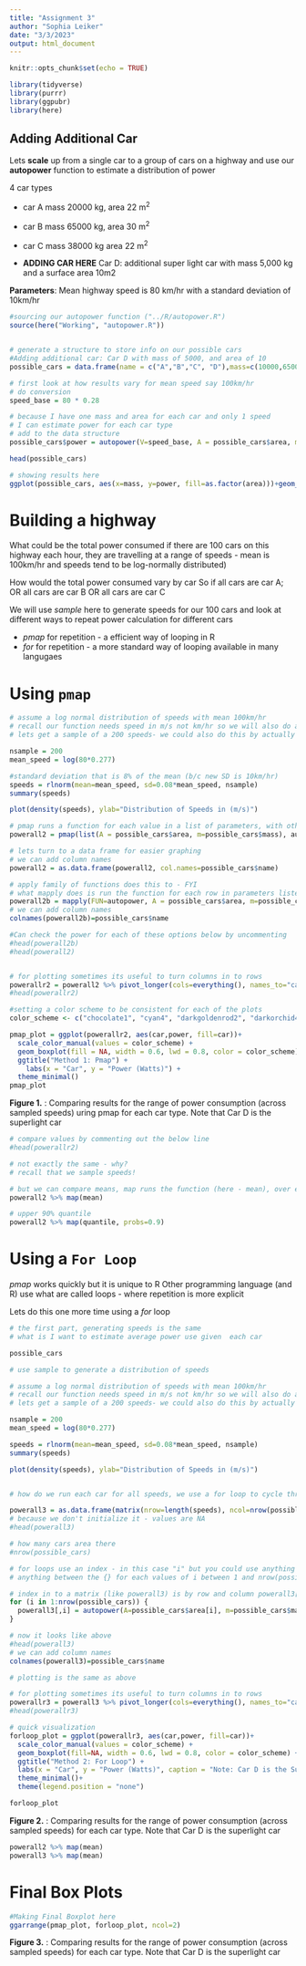 ```yaml
---
title: "Assignment 3"
author: "Sophia Leiker"
date: "3/3/2023"
output: html_document
---
```


```r
knitr::opts_chunk$set(echo = TRUE)

library(tidyverse)
library(purrr)
library(ggpubr)
library(here)
```

## Adding Additional Car

Lets **scale** up from a single car to a group of cars on a highway
and use our **autopower** function to estimate a distribution of power 


4 car types 


* car A  mass 20000 kg, area 22 m^2^

* car B mass 65000 kg, area 30 m^2^

* car C mass 38000 kg area 22 m^2^

* **ADDING CAR HERE** Car D: additional super light car with mass 5,000 kg and a surface area 10m2

**Parameters**: Mean highway speed is 80 km/hr with a standard deviation of 10km/hr


```r

#sourcing our autopower function ("../R/autopower.R")
source(here("Working", "autopower.R"))


# generate a structure to store info on our possible cars
#Adding additional car: Car D with mass of 5000, and area of 10
possible_cars = data.frame(name = c("A","B","C", "D"),mass=c(10000,65000,38000,5000), area = c(22,30,22,10))

# first look at how results vary for mean speed say 100km/hr
# do conversion
speed_base = 80 * 0.28

# because I have one mass and area for each car and only 1 speed
# I can estimate power for each car type
# add to the data structure
possible_cars$power = autopower(V=speed_base, A = possible_cars$area, m=possible_cars$mass)

head(possible_cars)

# showing results here                    
ggplot(possible_cars, aes(x=mass, y=power, fill=as.factor(area)))+geom_col()+labs(y="Power (Watts)", x="Mass (kg)", fill="Area (m2)")

```


# Building a highway

What could be the total power consumed if there are 100 cars on this highway each hour,
they are travelling at a range of speeds - mean is 100km/hr and speeds tend to
be log-normally distributed)

How would the total power consumed vary by car
So if all cars are car A; OR all cars are car B OR all cars are car C

We will use *sample* here to generate speeds for our 100 cars and look at different ways to
repeat power calculation for different cars

* *pmap* for repetition - a efficient way of looping in R
* *for* for repetition - a more standard way of looping available in many langugaes


# Using `pmap`

```r

# assume a log normal distribution of speeds with mean 100km/hr
# recall our function needs speed in m/s not km/hr so we will also do a conversion
# lets get a sample of a 200 speeds- we could also do this by actually measuring speeds

nsample = 200
mean_speed = log(80*0.277)

#standard deviation that is 8% of the mean (b/c new SD is 10km/hr)
speeds = rlnorm(mean=mean_speed, sd=0.08*mean_speed, nsample)
summary(speeds)

plot(density(speeds), ylab="Distribution of Speeds in (m/s)")

# pmap runs a function for each value in a list of parameters, with other parameters set for each iteration
powerall2 = pmap(list(A = possible_cars$area, m=possible_cars$mass), autopower, V=speeds)

# lets turn to a data frame for easier graphing
# we can add column names
powerall2 = as.data.frame(powerall2, col.names=possible_cars$name)

# apply family of functions does this to - FYI
# what mapply does is run the function for each row in parameters listed, using values for other parameters listed in MoreArgs EACH time - a column for row in parameter list is returned
powerall2b = mapply(FUN=autopower, A = possible_cars$area, m=possible_cars$mass, MoreArgs = list(V=speeds)  )
# we can add column names
colnames(powerall2b)=possible_cars$name

#Can check the power for each of these options below by uncommenting
#head(powerall2b)
#head(powerall2)


# for plotting sometimes its useful to turn columns in to rows
powerallr2 = powerall2 %>% pivot_longer(cols=everything(), names_to="car", values_to="power")
#head(powerallr2)

#setting a color scheme to be consistent for each of the plots
color_scheme <- c("chocolate1", "cyan4", "darkgoldenrod2", "darkorchid4")

pmap_plot = ggplot(powerallr2, aes(car,power, fill=car))+
  scale_color_manual(values = color_scheme) +
  geom_boxplot(fill = NA, width = 0.6, lwd = 0.8, color = color_scheme)+
  ggtitle("Method 1: Pmap") +
    labs(x = "Car", y = "Power (Watts)") +
  theme_minimal()
pmap_plot 
```

**Figure 1.** : Comparing results for the range of power consumption (across sampled speeds) uring pmap for each car type. Note that Car D is the superlight car

```r

# compare values by commenting out the below line
#head(powerallr2)

# not exactly the same - why?
# recall that we sample speeds!

# but we can compare means, map runs the function (here - mean), over each column, they are close but still not exact, so statistics such as means and quantiles are # similar, and relative difference between cars is the same
powerall2 %>% map(mean)

# upper 90% quantile
powerall2 %>% map(quantile, probs=0.9)
```


# Using a `For Loop`

*pmap* works quickly but it is unique to R
Other programming language (and R) use what are called loops - where repetition is more explicit

Lets do this one more time using a *for* loop

```r

# the first part, generating speeds is the same
# what is I want to estimate average power use given  each car

possible_cars

# use sample to generate a distribution of speeds

# assume a log normal distribution of speeds with mean 100km/hr
# recall our function needs speed in m/s not km/hr so we will also do a conversion
# lets get a sample of a 200 speeds- we could also do this by actually measuring speeds

nsample = 200
mean_speed = log(80*0.277)

speeds = rlnorm(mean=mean_speed, sd=0.08*mean_speed, nsample)
summary(speeds)

plot(density(speeds), ylab="Distribution of Speeds in (m/s)")


# how do we run each car for all speeds, we use a for loop to cycle through, we need to create a data frame to store results - as above, one column for each car and one row for each speed

powerall3 = as.data.frame(matrix(nrow=length(speeds), ncol=nrow(possible_cars)))
# because we don't initialize it - values are NA
#head(powerall3)

# how many cars area there
#nrow(possible_cars)

# for loops use an index - in this case "i" but you could use anything - it repeats
# anything between the {} for each values of i between 1 and nrow(possible_car) (which is 3 in our case)

# index in to a matrix (like powerall3) is by row and column powerall3[2,5] is 2nd row and 5th column
for (i in 1:nrow(possible_cars)) {
  powerall3[,i] = autopower(A=possible_cars$area[i], m=possible_cars$mass[i], V=speeds)
}

# now it looks like above
#head(powerall3)
# we can add column names
colnames(powerall3)=possible_cars$name

# plotting is the same as above

# for plotting sometimes its useful to turn columns in to rows
powerallr3 = powerall3 %>% pivot_longer(cols=everything(), names_to="car", values_to="power")
#head(powerallr3)

# quick visualization
forloop_plot = ggplot(powerallr3, aes(car,power, fill=car))+
  scale_color_manual(values = color_scheme) +
  geom_boxplot(fill=NA, width = 0.6, lwd = 0.8, color = color_scheme) +
  ggtitle("Method 2: For Loop") +
  labs(x = "Car", y = "Power (Watts)", caption = "Note: Car D is the Superlight Car") +
  theme_minimal()+
  theme(legend.position = "none")

forloop_plot

```

**Figure 2.** : Comparing results for the range of power consumption (across sampled speeds) for each car type. Note that Car D is the superlight car

```r
powerall2 %>% map(mean)
powerall3 %>% map(mean)
```


# Final Box Plots
```r
#Making Final Boxplot here
ggarrange(pmap_plot, forloop_plot, ncol=2)
```

**Figure 3.** : Comparing results for the range of power consumption (across sampled speeds) for each car type. Note that Car D is the superlight car
